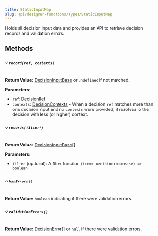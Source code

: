 ```yaml
---
title: StaticInputMap
slug: api/designer-functions/Types/StaticInputMap
---
```


Holds all decision input data and provides an API to retrieve decision records
and validation errors.

## Methods

##### ༶ `record(ref, contexts)`

**Return Value:** [DecisionInputBase](/api/designer-decisions/Types/DecisionInputBase)
or `undefined` if not matched.

**Parameters:**

-   `ref`: [DecisionRef](/api/designer-decisions/Types/DecisionRef)
-   `contexts`: [DecisionContexts](/api/designer-decisions/Types/DecisionContexts) -
    When a decision `ref` matches more than one decision input and no `contexts`
    were provided, it resolves to the decision with less (or higher) context.

##### ༶ `records(filter?)`

**Return Value:** [DecisionInputBase](/api/designer-decisions/Types/DecisionInputBase)[]

**Parameters:**

-   `filter` (optional): A filter function `(item: DecisionInputBase) => boolean`

##### ༶ `hasErrors()`

**Return Value:** `boolean` indicating if there were validation errors.

##### ༶ `validationErrors()`

**Return Value:**
[DecisionError](/api/designer-decisions/Types/DecisionError)[]
or `null` if there were validation errors.
